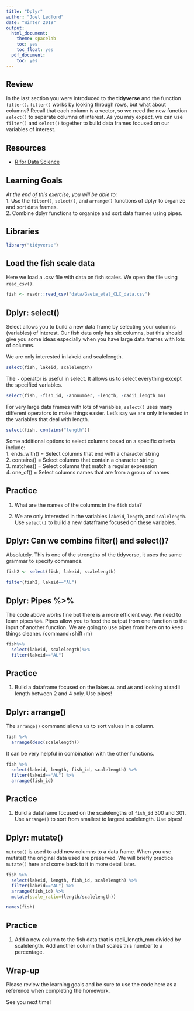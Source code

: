 ```yaml
---
title: "Dplyr"
author: "Joel Ledford"
date: "Winter 2019"
output:
  html_document:
    theme: spacelab
    toc: yes
    toc_float: yes
  pdf_document:
    toc: yes
---
```


## Review
In the last section you were introduced to the **tidyverse** and the function `filter()`. `filter()` works by looking through rows, but what about columns? Recall that each column is a vector, so we need the new function `select()` to separate columns of interest. As you may expect, we can use `filter()` and `select()` together to build data frames focused on our variables of interest.

## Resources
- [R for Data Science](https://r4ds.had.co.nz/)

## Learning Goals
*At the end of this exercise, you will be able to:*    
1. Use the `filter()`, `select()`, and `arrange()` functions of dplyr to organize and sort data frames.  
2. Combine dplyr functions to organize and sort data frames using pipes.  

## Libraries
```r
library("tidyverse")
```

## Load the fish scale data
Here we load a .csv file with data on fish scales. We open the file using `read_csv()`. 
```r
fish <- readr::read_csv("data/Gaeta_etal_CLC_data.csv")
```

## Dplyr: select()
Select allows you to build a new data frame by selecting your columns (variables) of interest. Our fish data only has six columns, but this should give you some ideas especially when you have large data frames with lots of columns.  

We are only interested in lakeid and scalelength.
```r
select(fish, lakeid, scalelength)
```

The `-` operator is useful in select. It allows us to select everything except the specified variables.
```r
select(fish, -fish_id, -annnumber, -length, -radii_length_mm)
```

For very large data frames with lots of variables, `select()` uses many different operators to make things easier. Let's say we are only interested in the variables that deal with length.
```r
select(fish, contains("length"))
```

Some additional options to select columns based on a specific criteria include:  
1. ends_with() = Select columns that end with a character string  
2. contains() = Select columns that contain a character string  
3. matches() = Select columns that match a regular expression  
4. one_of() = Select columns names that are from a group of names  

## Practice
1. What are the names of the columns in the `fish` data?


2. We are only interested in the variables `lakeid`, `length`, and `scalelength`. Use `select()` to build a new dataframe focused on these variables.


## Dplyr: Can we combine filter() and select()?
Absolutely. This is one of the strengths of the tidyverse, it uses the same grammar to specify commands.
```r
fish2 <- select(fish, lakeid, scalelength)
```

```r
filter(fish2, lakeid=="AL")
```

## Dplyr: Pipes %>% 
The code above works fine but there is a more efficient way. We need to learn pipes `%>%`. Pipes allow you to feed the output from one function to the input of another function. We are going to use pipes from here on to keep things cleaner. (command+shift+m)
```r
fish%>%
  select(lakeid, scalelength)%>%
  filter(lakeid=="AL")
```

## Practice
1. Build a dataframe focused on the lakes `AL` and `AR` and looking at radii length between 2 and 4 only. Use pipes!


## Dplyr: arrange()
The `arrange()` command allows us to sort values in a column.
```r
fish %>% 
  arrange(desc(scalelength))
```

It can be very helpful in combination with the other functions.
```r
fish %>% 
  select(lakeid, length, fish_id, scalelength) %>% 
  filter(lakeid=="AL") %>% 
  arrange(fish_id)
```

## Practice
1. Build a dataframe focused on the scalelengths of `fish_id` 300 and 301. Use `arrange()` to sort from smallest to largest scalelength. Use pipes!

## Dplyr: mutate()
`mutate()` is used to add new columns to a data frame. When you use mutate() the original data used are preserved. We will briefly practice `mutate()` here and come back to it in more detail later.  

```r
fish %>% 
  select(lakeid, length, fish_id, scalelength) %>% 
  filter(lakeid=="AL") %>% 
  arrange(fish_id) %>% 
  mutate(scale_ratio=(length/scalelength))
```

```r
names(fish)
```

## Practice
1. Add a new column to the fish data that is radii_length_mm divided by scalelength. Add another column that scales this number to a percentage.

## Wrap-up
Please review the learning goals and be sure to use the code here as a reference when completing the homework.

See you next time!